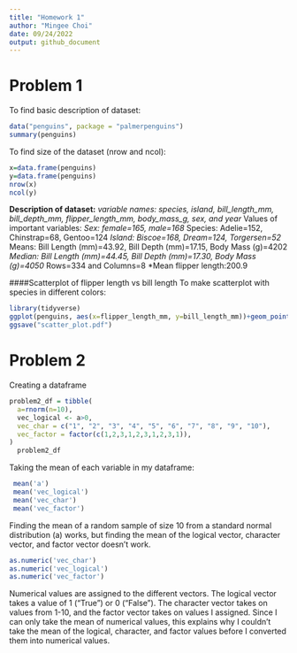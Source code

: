 ```yaml
---
title: "Homework 1"
author: "Mingee Choi"
date: 09/24/2022
output: github_document
---
```



# Problem 1

To find basic description of dataset:
```r
data("penguins", package = "palmerpenguins")
summary(penguins)
```
To find size of the dataset (nrow and ncol):
```r
x=data.frame(penguins)
y=data.frame(penguins)
nrow(x)
ncol(y)
```

**Description of dataset:**
*variable names: species, island, bill_length_mm, bill_depth_mm, flipper_length_mm, body_mass_g, sex, and year
*Values of important variables: 
  *Sex: female=165, male=168
  *Species: Adelie=152, Chinstrap=68, Gentoo=124
  *Island: Biscoe=168, Dream=124, Torgersen=52
  *Means: Bill Length (mm)=43.92, Bill Depth (mm)=17.15, Body Mass (g)=4202
  *Median: Bill Length (mm)=44.45, Bill Depth (mm)=17.30, Body Mass (g)=4050
*Rows=334 and Columns=8
*Mean flipper length:200.9

####Scatterplot of flipper length vs bill length
To make scatterplot with species in different colors:
```r
library(tidyverse)
ggplot(penguins, aes(x=flipper_length_mm, y=bill_length_mm))+geom_point(aes(color=species))
ggsave("scatter_plot.pdf")
```

# Problem 2
Creating a dataframe
```r
problem2_df = tibble(
  a=rnorm(n=10),
  vec_logical <- a>0,
  vec_char = c("1", "2", "3", "4", "5", "6", "7", "8", "9", "10"),
  vec_factor = factor(c(1,2,3,1,2,3,1,2,3,1)),
)
  problem2_df
```

Taking the mean of each variable in my dataframe:
```r
 mean('a')
 mean('vec_logical')
 mean('vec_char')
 mean('vec_factor')
```
Finding the mean of a random sample of size 10 from a standard normal distribution (a) works, but finding the mean of the logical vector, character vector, and factor vector doesn't work.

```r
as.numeric('vec_char')
as.numeric('vec_logical')
as.numeric('vec_factor')
```
Numerical values are assigned to the different vectors. The logical vector takes a value of 1 ("True") or 0 ("False"). The character vector takes on values from 1-10, and the factor vector takes on values I assigned. Since I can only take the mean of numerical values, this explains why I couldn't take the mean of the logical, character, and factor values before I converted them into numerical values. 


